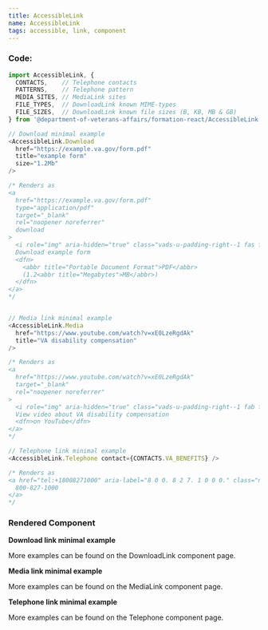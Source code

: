 ```yaml
---
title: AccessibleLink
name: AccessibleLink
tags: accessible, link, component
---
```



### Code:

```javascript
import AccessibleLink, {
  CONTACTS,    // Telephone contacts
  PATTERNS,    // Telephone pattern
  MEDIA_SITES, // MediaLink sites
  FILE_TYPES,  // DownloadLink known MIME-types
  FILE_SIZES,  // DownloadLink known file sizes (B, KB, MB & GB)
} from '@department-of-veterans-affairs/formation-react/AccessibleLink';

// Download minimal example
<AccessibleLink.Download
  href="https://example.va.gov/form.pdf"
  title="example form"
  size="1.2Mb"
/>

/* Renders as
<a
  href="https://example.va.gov/form.pdf"
  type="application/pdf"
  target="_blank"
  rel="noopener noreferrer"
  download
>
  <i role="img" aria-hidden="true" class="vads-u-padding-right--1 fas fa-download" />
  Download example form
  <dfn>
    <abbr title="Portable Document Format">PDF</abbr>
    (1.2<abbr title="Megabytes">MB</abbr>)
  </dfn>
</a>
*/


// Media link minimal example
<AccessibleLink.Media
  href="https://www.youtube.com/watch?v=xE0LzeRgdAk"
  title="VA disability compensation"
/>

/* Renders as
<a
  href="https://www.youtube.com/watch?v=xE0LzeRgdAk"
  target="_blank"
  rel="noopener noreferrer"
>
  <i role="img" aria-hidden="true" class="vads-u-padding-right--1 fab fa-youtube"/>
  View video about VA disability compensation
  <dfn>on YouTube</dfn>
</a>
*/

// Telephone link minimal example
<AccessibleLink.Telephone contact={CONTACTS.VA_BENEFITS} />

/* Renders as
<a href="tel:+18008271000" aria-label="8 0 0. 8 2 7. 1 0 0 0." class="no-wrap">
  800-827-1000
</a>
*/
```

### Rendered Component

<div className="site-c-reactcomp__rendered">
  <strong>Download link minimal example</strong>
  <p>
    <AccessibleLink.Download
      href="https://example.va.gov/form.pdf"
      title="second example form"
      size="1.2Mb"
    />
  </p>
  <p>
    More examples can be found on the DownloadLink component page.
  </p>

  <strong>Media link minimal example</strong>
  <p>
    <AccessibleLink.Media
      href="https://www.youtube.com/watch?v=xE0LzeRgdAk"
      title="VA disability compensation"
    />
  </p>
  <p>
    More examples can be found on the MediaLink component page.
  </p>

  <strong>Telephone link minimal example</strong>
  <p>
    <AccessibleLink.Telephone contact={CONTACTS.VA_BENEFITS} />
  </p>
  <p>
    More examples can be found on the Telephone component page.
  </p>

</div>